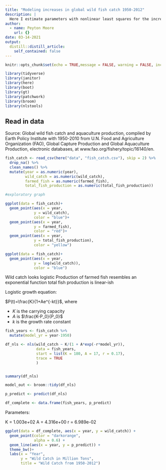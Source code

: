 ```yaml
---
title: "Modeling increases in global wild fish catch 1950-2012"
description: |
  Here I estimate parameters with nonlinear least squares for the increase in global wild fish catch 1950-2012. 
author:
  - name: Peyton Moore
    url: {}
date: 03-14-2021
output:
  distill::distill_article:
    self_contained: false
---
```



```r
knitr::opts_chunk$set(echo = TRUE,message = FALSE, warning = FALSE, include = TRUE)

library(tidyverse)
library(janitor)
library(here)
library(boot)
library(gt)
library(patchwork)
library(broom)
library(nlstools)

```


## Read in data


Source: Global wild fish catch and aquaculture production, compiled by Earth Policy Institute with 1950-2010 from U.N. Food and Agriculture Organization (FAO), Global Capture Production and Global Aquaculture Production, electronic databases, at www.fao.org/fishery/topic/16140/en.

```r
fish_catch <- read_csv(here("data", "fish_catch.csv"), skip = 2) %>% 
  drop_na() %>% 
  clean_names() %>% 
  mutate(year = as.numeric(year), 
         wild_catch = as.numeric(wild_catch), 
         farmed_fish = as.numeric(farmed_fish), 
         total_fish_production = as.numeric(total_fish_production))

#exploratory graph

ggplot(data = fish_catch)+
  geom_point(aes(x = year, 
             y = wild_catch), 
             color = "blue")+
  geom_point(aes(x = year, 
             y = farmed_fish), 
             color = "red")+
  geom_point(aes(x = year, 
             y = total_fish_production), 
             color = "yellow")

ggplot(data = fish_catch)+
  geom_point(aes(x = year, 
             y = log(wild_catch)), 
             color = "blue")

```
Wild catch looks logistic 
Production of farmed fish resembles an exponential function
total fish production is linear-ish 

Logistic growth equation:

$P(t)=\frac{K}{1+Ae^{-kt}}$, where

- $K$ is the carrying capacity
- $A$ is $\frac{K-P_0}{P_0}$
- $k$ is the growth rate constant




```r

fish_years <- fish_catch %>% 
  mutate(model_yr = year-1950)


```

```r
df_nls <- nls(wild_catch ~ K/(1 + A*exp(-r*model_yr)),
              data = fish_years,
              start = list(K = 180, A = 17, r = 0.17),
              trace = TRUE
              )


summary(df_nls)

model_out <- broom::tidy(df_nls)

p_predict <- predict(df_nls)

df_complete <- data.frame(fish_years, p_predict)

```

Parameters:

K = 1.003e+02
A = 4.316e+00
r = 6.989e-02


```r

ggplot(data = df_complete, aes(x = year, y = wild_catch)) +
  geom_point(color = "darkorange",
             alpha = 0.6) +
  geom_line(aes(x = year, y = p_predict)) +
  theme_bw()+
  labs(x = "Year",
       y = "Wild Catch in Million Tons", 
       title = "Wild Catch from 1950-2012")
```


